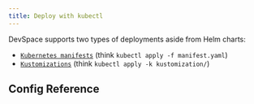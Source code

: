```yaml
---
title: Deploy with kubectl
---
```





DevSpace supports two types of deployments aside from Helm charts:
- [`Kubernetes manifests`](./manifests.mdx) (think `kubectl apply -f manifest.yaml`)
- [`Kustomizations`](./kustomizations.mdx) (think `kubectl apply -k kustomization/`)


## Config Reference

<ConfigPartial/>
